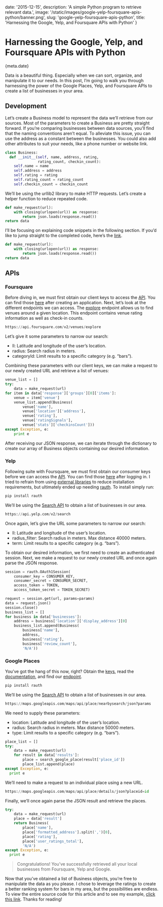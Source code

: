 
date: '2015-12-15',
description: 'A simple Python program to retrieve relevant data.',
image: '/static/images/google-yelp-foursquare-apis-python/banner.png',
slug: 'google-yelp-foursquare-apis-python',
title: 'Harnessing the Google, Yelp, and Foursquare APIs with Python'
}


# Harnessing the Google, Yelp, and Foursquare APIs with Python

<Date>{meta.date}</Date>

Data is a beautiful thing. Especially when we can sort, organize, and manipulate it to our needs. In this post, I’m going to walk you through harnessing the power of the Google Places, Yelp, and Foursquare APIs to create a list of businesses in your area.

## Development

Let’s create a Business model to represent the data we’ll retrieve from our sources. Most of the parameters to create a Business are pretty straight forward. If you’re comparing businesses between data sources, you’ll find that the naming conventions aren’t equal. To alleviate this issue, you can use the address as a constant between the businesses. You could also add other attributes to suit your needs, like a phone number or website link.

```python
class Business:
  def __init__(self, name, address, rating,
			   rating_count, checkin_count):
	self.name = name
	self.address = address
	self.rating = rating
	self.rating_count = rating_count
	self.checkin_count = checkin_count
```

We’ll be using the urllib2 library to make HTTP requests. Let’s create a helper function to reduce repeated code.

```python
def make_request(url):
	with closing(urlopen(url)) as response:
		return json.loads(response.read())
return data
```

I’ll be focusing on explaining code snippets in the following section. If you’d like to jump straight to the completed code, here’s the [link](https://github.com/leerob/Guesstimator).

```python
def make_request(url):
	with closing(urlopen(url)) as response:
		return json.loads(response.read())
return data
```

## APIs

### Foursquare

Before diving in, we must first obtain our client keys to access the [API](https://developer.foursquare.com/). You can find those [here](https://developer.foursquare.com/docs/) after creating an application. Next, let’s look at the different endpoints we can access. The [explore](https://developer.foursquare.com/docs/venues/explore) endpoint allows us to find venues around a given location. This endpoint contains venue rating information as well as check-in counts.

```python
https://api.foursquare.com/v2/venues/explore
```

Let’s give it some parameters to narrow our search:

-   ll: Latitude and longitude of the user’s location.
-   radius: Search radius in meters.
-   categoryId: Limit results to a specific category (e.g. “bars”).

Combining these parameters with our client keys, we can make a request to our newly created URL and retrieve a list of venues:

```python
venue_list = []
try:
	data = make_request(url)
for item in data['response']['groups'][0]['items']:
	venue = item['venue']
	venue_list.append(Business(
		venue['name'],
		venue['location']['address'],
		venue['rating'],
		venue['ratingSignals'],
		venue['stats']['checkinsCount']))
except Exception, e:
	print e
```

After receiving our JSON response, we can iterate through the dictionary to create our array of Business objects containing our desired information.

### Yelp

Following suite with Foursquare, we must first obtain our consumer keys before we can access the [API](https://www.yelp.com/developers/documentation/v2/overview). You can find those [here](https://www.yelp.com/login?return_url=%2Fdevelopers%2Fmanage_api_keys) after logging in. I tried to refrain from using [external libraries](https://github.com/yelp/yelp-python) to reduce installation requirements, but ultimately ended up needing [rauth](https://rauth.readthedocs.io/en/latest/).
To install simply run:

```python
pip install rauth
```

We’ll be using the [Search API](https://www.yelp.com/developers/documentation/v2/search_api) to obtain a list of businesses in our area.

```python
https://api.yelp.com/v2/search
```

Once again, let’s give the URL some parameters to narrow our search:

-   ll: Latitude and longitude of the user’s location.
-   radius_filter: Search radius in meters. Max distance 40000 meters.
-   term: Limit results to a specific category (e.g. “bars”).

To obtain our desired information, we first need to create an authenticated session. Next, we make a request to our newly created URL and once again parse the JSON response.

```python
session = rauth.OAuth1Session(
	consumer_key = CONSUMER_KEY,
	consumer_secret = CONSUMER_SECRET,
	access_token = TOKEN,
	access_token_secret = TOKEN_SECRET)

request = session.get(url, params=params)
data = request.json()
session.close()
business_list = []
for business in data['businesses']:
	address = business['location']['display_address'][0]
	business_list.append(Business(
		business['name'],
		address,
		business['rating'],
		business['review_count'],
		'N/A'))
```

### Google Places

You’ve got the hang of this now, right? Obtain the [keys](https://developers.google.com/places/web-service/get-api-key), read the [documentation](https://developers.google.com/places/), and find our [endpoint](https://developers.google.com/places/web-service/search).

```python
pip install rauth
```

We’ll be using the [Search API](https://developers.google.com/places/web-service/search) to obtain a list of businesses in our area.

```python
https://maps.googleapis.com/maps/api/place/nearbysearch/json?params
```

We need to supply these parameters:

-   location: Latitude and longitude of the user’s location.
-   radius: Search radius in meters. Max distance 50000 meters.
-   type: Limit results to a specific category (e.g. “bars”).

```python
place_list = []
try:
	data = make_request(url)
	for result in data['results']:
		place = search_google_place(result['place_id'])
		place_list.append(place)
except Exception, e:
  print e
```

We’ll need to make a request to an individual place using a new URL.

```python
https://maps.googleapis.com/maps/api/place/details/json?placeid=id
```

Finally, we’ll once again parse the JSON result and retrieve the places.

```python
try:
	data = make_request(url)
	place = data['result']
	return Business(
		place['name'],
		place['formatted_address'].split(',')[0],
		place['rating'],
		place['user_ratings_total'],
		'N/A')
except Exception, e:
  print e
```

> Congratulations! You’ve successfully retrieved all your local businesses from Foursquare, Yelp and Google.

Now that you’ve obtained a list of Business objects, you’re free to manipulate the data as you please. I chose to leverage the ratings to create a better ranking system for bars in my area, but the possibilities are endless. To view the entire source code for this article and to see my example, [click this link](https://github.com/leerob/Guesstimator). Thanks for reading!
